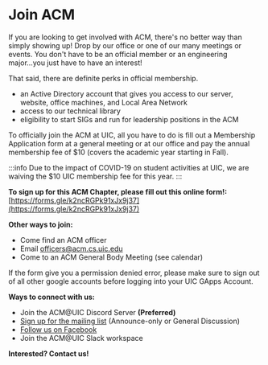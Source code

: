 
# Join ACM

If you are looking to get involved with ACM, there's no better way than simply showing up! Drop by our office or one of our many meetings or events. You don't have to be an official member or an engineering major...you just have to have an interest!

That said, there are definite perks in official membership.

- an Active Directory account that gives you access to our server, website, office machines, and Local Area Network
- access to our technical library
- eligibility to start SIGs and run for leadership positions in the ACM

To officially join the ACM at UIC, all you have to do is fill out a Membership Application form at a general meeting or at our office and pay the annual membership fee of $10 (covers the academic year starting in Fall).

:::info
Due to the impact of COVID-19 on student activities at UIC, we are waiving the $10 UIC membership fee for this year.
:::

**To sign up for this ACM Chapter, please fill out this online form!:** [https://forms.gle/k2ncRGPk91xJx9j37](https://forms.gle/k2ncRGPk91xJx9j37)

**Other ways to join:**

- Come find an ACM officer
- Email officers@acm.cs.uic.edu
- Come to an ACM General Body Meeting (see calendar)

If the form give you a permission denied error, please make sure to sign out of all other google accounts before logging into your UIC GApps Account.

**Ways to connect with us:**

- <DiscordLink>Join the ACM@UIC Discord Server</DiscordLink> <b>(Preferred)</b>
- [Sign up for the mailing list](https://acm.cs.uic.edu/mailsignup) (Announce-only or General Discussion)
- [Follow us on Facebook](http://www.facebook.com/pages/UIC-ACM/78488002212)
- <SlackSignUpLink>Join the ACM@UIC Slack workspace</SlackSignUpLink>

**Interested? Contact us!**
